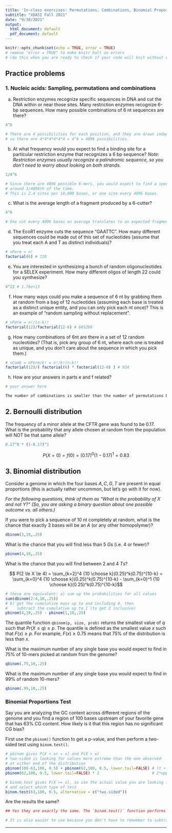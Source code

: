 ```yaml
---
title: 'In-class exercises: Permutations, Combinations, Binomial Proportions'
subtitle: "XDASI Fall 2021"
date: "9/30/2021"
output:
  html_document: default
  pdf_document: default
---
```


```r
knitr::opts_chunk$set(echo = TRUE, error = TRUE)
# remove "error = TRUE" to make knitr halt on errors
# (do this when you are ready to check if your code will knit without errors)
```

## Practice problems

### 1. Nucleic acids: Sampling, permutations and combinations

a. Restriction enzymes recognize specific sequences in DNA and cut the DNA within or near those sites. Many restriction enzymes recognize 6-bp sequences. How many possible combinations of 6 nt sequences are there?
```r
4^6

# There are 4 possibilities for each position, and they are drawn independently,
# so there are 4*4*4*4*4*4 = 4^6 = 4096 possibilities.
```

b. At what frequency would you expect to find a binding site for a particular restriction enzyme that recognizes a 6 bp sequence? _Note: Restriction enzymes usually recognize a palindromic sequence, so you don't need to worry about looking on both strands._
```r
1/4^6

# Since there are 4096 possible 6-mers, you would expect to find a specific one
# around 1/4096th of the time.
# This is 2.4 sites per 10,000 bases, or one site every 4096 bases.
```

c. What is the average length of a fragment produced by a 6-cutter?
```r
4^6

# One cut every 4096 bases on average translates to an expected fragment size of 4096.
```

d. The EcoR1 enzyme cuts the sequence "GAATTC". How many different sequences could be made out of this set of nucleotides (assume that you treat each A and T as distinct individuals)?
```r
# nPerm = n!
factorial(6) # 720
```

e. You are interested in synthesizing a bunch of random oligonucleotides for a SELEX experiment. How many different oligos of length 22 could you synthesize?
```r
4^22 # 1.76e+13
```

f. How many ways could you make a sequence of 6 nt by grabbing them at random from a bag of 12 nucleotides (assuming each base is treated as a distinct unique entity, and you can only pick each nt once)? This is an example of "random sampling without replacement".
```r
# nPerm = n!/(n-k)!
factorial(12)/factorial(12-6) # 665280
```

g. How many combinations of 6nt are there in a set of 12 random nucleotides? (That is, pick any group of 6 nt, where each one is treated as unique, and you don't care about the sequence in which you pick them.)
```r
# nComb = nPerm/k! = n!/k!(n-k)!
factorial(12)/( factorial(6) * factorial(12-6) ) # 924
```

h. How are your answers in parts e and f related?
```r
# your answer here

The number of combinations is smaller than the number of permutations by a factor of k! since all the permutations of the k-mer sequence get collapsed into one combination.
```

## 2. Bernoulli distribution

The frequency of a minor allele at the CFTR gene was found to be 0.17. What is the probability that any allele chosen at random from the population will NOT be that same allele?
```r
0.17^0 * (1-0.17)^1
```

$$ P(X=0) = f(0) = (0.17)^0(1-0.17)^1 = 0.83$$

## 3. Binomial distribution

Consider a genome in which the four bases $A,C,G,T$ are present in equal proportions (this is actually rather uncommon, but let's go with it for now). 

*For the following questions, think of them as "What is the probability of X and not Y?" (So, you are asking a binary question about one possible outcome vs. all others.)*

If you were to pick a sequence of 10 nt completely at random, what is the chance that exactly 3 bases will be an $A$ (or any other homopolymer)?
```r
dbinom(3,10,.25)
```

What is the chance that you will find less than 5 $G$s (i.e. 4 or fewer)?
```r
pbinom(4,10,.25)
```

What is the chance that you will find between 2 and 4 $T$s?

$$ P(2 \le X \le 4) = \sum_{k=2}^4 {10 \choose k}(0.25)^k(0.75)^{10-k} = \sum_{k=0}^4 {10 \choose k}(0.25)^k(0.75)^{10-k} - \sum_{k=0}^1 {10 \choose k}(0.25)^k(0.75)^{10-k}$$

```r

# these are equivalent: a) sum up the probabilities for all values
sum(dbinom(2:4,10,.25))
# b) get the cumulative mass up to and including 4, then
#    subtract the cumulative up to 1 (to get 2 inclusive)
pbinom(4,10,.25) - pbinom(1,10,.25)
```

The quantile function `qbinom(p, size, prob)` returns the smallest value of $q$ such that $Pr(X \le q) \ge p$. The quantile is defined as the smallest value $x$ such that $F(x) \ge p$. For example, $F(x) \ge 0.75$ means that 75% of the distribution is less than $x$. 

What is the maximum number of any single base you would expect to find in 75% of 10-mers picked at random from the genome?
```r
qbinom(.75,10,.25)
```

What is the maximum number of any single base you would expect to find in 99% of random 10-mers?
```r
qbinom(.99,10,.25)
```


### Binomial Proportions Test

Say you are analyzing the GC content across different regions of the genome and you find a region of 100 bases upstream of your favorite gene that has 63% CG content. How likely is it that this region has no significant CG bias? 

First use the `pbinom()` function to get a p-value, and then perform a two-sided test using `binom.test()`.

```r
# pbinom gives P(X < or = x) and P(X > x)
# two-sided is looking for values more extreme than the one observed
# at either end of the distribution
pbinom(100-63,100, 0.5) + pbinom(62,100, 0.5, lower.tail=FALSE) # lt + ut
pbinom(62,100, 0.5, lower.tail=FALSE) * 2                       # 2*upper tail

# binom.test gives P(X >= x), so use the actual value you are looking for
# and select which type of test
binom.test(63,100, 0.5, alternative = c("two.sided"))
```

Are the results the same? 

```r
## Yes they are exactly the same. The `binom.test()` function performs an exact test and should give the same results as `pbinom()`. 

# It is also easier to use because you don't have to remember to subtract one for an upper-tailed test.
```

---